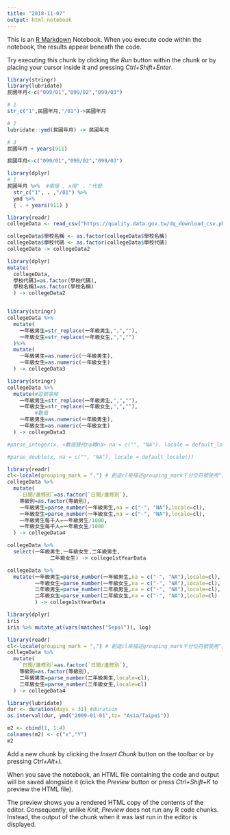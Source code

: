 ```yaml
---
title: "2018-11-07"
output: html_notebook
---
```


This is an [R Markdown](http://rmarkdown.rstudio.com) Notebook. When you execute code within the notebook, the results appear beneath the code. 

Try executing this chunk by clicking the *Run* button within the chunk or by placing your cursor inside it and pressing *Ctrl+Shift+Enter*. 

```r
library(stringr)
library(lubridate)
民國年月<-c("099/01","099/02","099/03")

# 1
str_c("1",民國年月,"/01")->民國年月

# 2
lubridate::ymd(民國年月) -> 民國年月

# 3
民國年月 + years(911)
```

```r
民國年月<-c("099/01","099/02","099/03")

library(dplyr)
# 1
民國年月 %>%  #串接 , x用" . "代替
  str_c("1", . ,"/01") %>%
  ymd %>%
  { . + years(911) }
```

```r
library(readr)
collegeData <- read_csv("https://quality.data.gov.tw/dq_download_csv.php?nid=6231&md5_url=dda8fca407131483c1d8cbf3d61cf793")
```

```r
collegeData$學校名稱 <- as.factor(collegeData$學校名稱)
collegeData$學校代碼 <- as.factor(collegeData$學校代碼)
collegeData -> collegeData2
```

```r
library(dplyr)
mutate(
  collegeData,
  學校代碼1=as.factor(學校代碼),
  學校名稱1=as.factor(學校名稱)
  ) -> collegeData2
```

```r

```

```r
library(stringr)
collegeData %>%
  mutate(
    一年級男生=str_replace(一年級男生,",",""),  
    一年級女生=str_replace(一年級女生,",","")
  )%>%
  mutate(
    一年級男生=as.numeric(一年級男生),
    一年級女生=as.numeric(一年級女生)
  ) -> collegeData3 
```

```r
library(stringr)
collegeData %>%
  mutate(#逗號拿掉
    一年級男生=str_replace(一年級男生,",",""),
    一年級女生=str_replace(一年級女生,",",""),
         #數值
    一年級男生=as.numeric(一年級男生),
    一年級女生=as.numeric(一年級女生)
  ) -> collegeData3
```

```r
#parse_integer(x, <數值替代na轉na> na = c("", "NA"), locale = default_locale())

#parse_double(x, na = c("", "NA"), locale = default_locale())

library(readr)
cl<-locale(grouping_mark = ",") # 創造cl來描述grouping_mark千分位符號使用","的習慣場景 locale=場景 可多場景
collegeData %>% 
  mutate(
    `日間∕進修別`=as.factor(`日間∕進修別`),
    等級別=as.factor(等級別),
    一年級男生=parse_number(一年級男生,na = c("-", "NA"),locale=cl),
    一年級女生=parse_number(一年級女生,na = c("-", "NA"),locale=cl),
    一年級男生每千人=一年級男生/1000,
    一年級女生每千人=一年級女生/1000
  ) -> collegeData4


```

```r
collegeData %>%
  select(一年級男生,一年級女生,二年級男生,
              二年級女生) -> college1stYearData
```

```r
collegeData %>%
  mutate(一年級男生=parse_number(一年級男生,na = c("-", "NA"),locale=cl),
         一年級女生=parse_number(一年級女生,na = c("-", "NA"),locale=cl),
         二年級男生=parse_number(二年級男生,na = c("-", "NA"),locale=cl),
         二年級女生=parse_number(二年級女生,na = c("-", "NA"),locale=cl)
         ) -> college1stYearData
```

```r
library(dplyr)
iris
iris %>% mutate_at(vars(matches("Sepal")), log)
```

```r
library(readr)
cl<-locale(grouping_mark = ",") # 創造cl來描述grouping_mark千分位符號使用","的習慣場景 locale=場景 可多場景
collegeData %>% 
  mutate(
    `日間∕進修別`=as.factor(`日間∕進修別`),
    等級別=as.factor(等級別),
    二年級男生=parse_number(二年級男生,locale=cl),
    二年級女生=parse_number(二年級女生,locale=cl)
  ) -> collegeData4
```

```r
library(lubridate)
dur <- duration(days = 31) #duration
as.interval(dur, ymd("2009-01-01",tz= "Asia/Taipei"))

```

```r
m2 <- cbind(1, 1:4)
colnames(m2) <- c("x","Y")
m2
```

Add a new chunk by clicking the *Insert Chunk* button on the toolbar or by pressing *Ctrl+Alt+I*.

When you save the notebook, an HTML file containing the code and output will be saved alongside it (click the *Preview* button or press *Ctrl+Shift+K* to preview the HTML file).

The preview shows you a rendered HTML copy of the contents of the editor. Consequently, unlike *Knit*, *Preview* does not run any R code chunks. Instead, the output of the chunk when it was last run in the editor is displayed.

